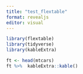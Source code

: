 ```yaml
---
title: "test_flextable"
format: revealjs
editor: visual
---
```


```r
library(flextable)
library(tidyverse)
library(kableExtra)
```

```r
ft <- head(mtcars)
ft %>%  kableExtra::kable()
```

